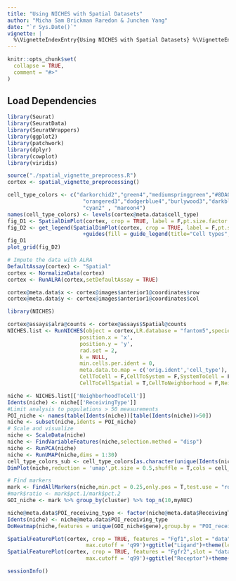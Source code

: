 ```yaml
---
title: "Using NICHES with Spatial Datasets"
author: "Micha Sam Brickman Raredon & Junchen Yang"
date: "`r Sys.Date()`"
vignette: |
  %\VignetteIndexEntry{Using NICHES with Spatial Datasets} %\VignetteEngine{knitr::rmarkdown} %\VignetteEncoding{UTF-8}
---
```


```r
knitr::opts_chunk$set(
  collapse = TRUE,
  comment = "#>"
)
```


## Load Dependencies
```r
library(Seurat)
library(SeuratData)
library(SeuratWrappers)
library(ggplot2)
library(patchwork)
library(dplyr)
library(cowplot)
library(viridis)
```


```r
source("./spatial_vignette_preprocess.R")
cortex <- spatial_vignette_preprocessing()
```


```r
cell_type_colors <- c("darkorchid2","green4","mediumspringgreen","#8DA0CB",
                        "orangered3","dodgerblue4","burlywood3","darkblue",
                        "cyan2" , "maroon4")
names(cell_type_colors) <- levels(cortex@meta.data$cell_type)
fig_D1 <- SpatialDimPlot(cortex, crop = TRUE, label = F,pt.size.factor = 2.2,cols = cell_type_colors)+NoLegend()
fig_D2 <- get_legend(SpatialDimPlot(cortex, crop = TRUE, label = F,pt.size.factor = 10,cols = cell_type_colors)
                        +guides(fill = guide_legend(title="Cell types",ncol = 1,override.aes = list(size = 4))))
fig_D1 
plot_grid(fig_D2)
```

```r
# Impute the data with ALRA
DefaultAssay(cortex) <- "Spatial"
cortex <- NormalizeData(cortex)
cortex <- RunALRA(cortex,setDefaultAssay = TRUE)

cortex@meta.data$x <- cortex@images$anterior1@coordinates$row
cortex@meta.data$y <- cortex@images$anterior1@coordinates$col
```

```r
library(NICHES)

cortex@assays$alra@counts <- cortex@assays$Spatial@counts
NICHES.list <- RunNICHES(object = cortex,LR.database = "fantom5",species = "mouse",assay = "alra",
                       position.x = 'x', 
                       position.y = 'y',
                       rad.set = 2, 
                       k = NULL,
                       min.cells.per.ident = 0, 
                       meta.data.to.map = c('orig.ident','cell_type'),
                       CellToCell = F,CellToSystem = F,SystemToCell = F,
                       CellToCellSpatial = T,CellToNeighborhood = F,NeighborhoodToCell = T)
```


```r
niche <- NICHES.list[['NeighborhoodToCell']]
Idents(niche) <- niche[['ReceivingType']]
#Limit analysis to populations > 50 measurements
POI_niche <- names(table(Idents(niche))[table(Idents(niche))>50])
niche <- subset(niche,idents = POI_niche)
# Scale and visualize
niche <- ScaleData(niche)
niche <- FindVariableFeatures(niche,selection.method = "disp")
niche <- RunPCA(niche)
niche <- RunUMAP(niche,dims = 1:30)
cell_type_colors_sub <- cell_type_colors[as.character(unique(Idents(niche)))]
DimPlot(niche,reduction = 'umap',pt.size = 0.5,shuffle = T,cols = cell_type_colors_sub) +ggtitle('Niche Matrix Embedding from ST data')
```

```r
# Find markers
mark <- FindAllMarkers(niche,min.pct = 0.25,only.pos = T,test.use = "roc")
#mark$ratio <- mark$pct.1/mark$pct.2
GOI_niche <- mark %>% group_by(cluster) %>% top_n(10,myAUC)

niche@meta.data$POI_receiving_type <- factor(niche@meta.data$ReceivingType,levels = POI_niche)
Idents(niche) <- niche@meta.data$POI_receiving_type
DoHeatmap(niche,features = unique(GOI_niche$gene),group.by = "POI_receiving_type",group.colors = cell_type_colors_sub) + scale_fill_gradientn(colors = c("grey","white", "blue"))
```

```r
SpatialFeaturePlot(cortex, crop = TRUE, features = "Fgf1",slot = "data",min.cutoff =  'q1',
                         max.cutoff = 'q99')+ggtitle("Ligand")+theme(legend.position = "right")
SpatialFeaturePlot(cortex, crop = TRUE, features = "Fgfr2",slot = "data",min.cutoff =  'q1',
                         max.cutoff = 'q99')+ggtitle("Receptor")+theme(legend.position = "right")
```

```r
sessionInfo()
```

